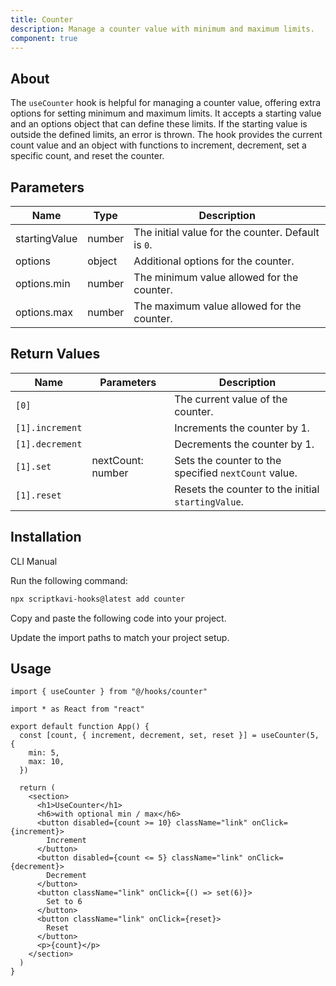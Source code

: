 ```yaml
---
title: Counter
description: Manage a counter value with minimum and maximum limits.
component: true
---
```


## About

The `useCounter` hook is helpful for managing a counter value, offering extra options for setting minimum and maximum limits. It accepts a starting value and an options object that can define these limits. If the starting value is outside the defined limits, an error is thrown. The hook provides the current count value and an object with functions to increment, decrement, set a specific count, and reset the counter.

## Parameters

| Name          | Type   | Description                                        |
| ------------- | ------ | -------------------------------------------------- |
| startingValue | number | The initial value for the counter. Default is `0`. |
| options       | object | Additional options for the counter.                |
| options.min   | number | The minimum value allowed for the counter.         |
| options.max   | number | The maximum value allowed for the counter.         |

## Return Values

| Name            | Parameters        | Description                                          |
| --------------- | ----------------- | ---------------------------------------------------- |
| `[0]`           |                   | The current value of the counter.                    |
| `[1].increment` |                   | Increments the counter by 1.                         |
| `[1].decrement` |                   | Decrements the counter by 1.                         |
| `[1].set`       | nextCount: number | Sets the counter to the specified `nextCount` value. |
| `[1].reset`     |                   | Resets the counter to the initial `startingValue`.   |

## Installation

<Tabs defaultValue="cli">

<TabsList>
  <TabsTrigger value="cli">CLI</TabsTrigger>
  <TabsTrigger value="manual">Manual</TabsTrigger>
</TabsList>

<TabsContent value="cli">

<Steps>

<Step>Run the following command:</Step>

```bash
npx scriptkavi-hooks@latest add counter
```

</Steps>

</TabsContent>

<TabsContent value="manual">

<Steps>

<Step>Copy and paste the following code into your project.</Step>

<ComponentSource name="counter" />

<Step>Update the import paths to match your project setup.</Step>

</Steps>

</TabsContent>

</Tabs>

## Usage

```tsx
import { useCounter } from "@/hooks/counter"
```

```tsx
import * as React from "react"

export default function App() {
  const [count, { increment, decrement, set, reset }] = useCounter(5, {
    min: 5,
    max: 10,
  })

  return (
    <section>
      <h1>UseCounter</h1>
      <h6>with optional min / max</h6>
      <button disabled={count >= 10} className="link" onClick={increment}>
        Increment
      </button>
      <button disabled={count <= 5} className="link" onClick={decrement}>
        Decrement
      </button>
      <button className="link" onClick={() => set(6)}>
        Set to 6
      </button>
      <button className="link" onClick={reset}>
        Reset
      </button>
      <p>{count}</p>
    </section>
  )
}
```
